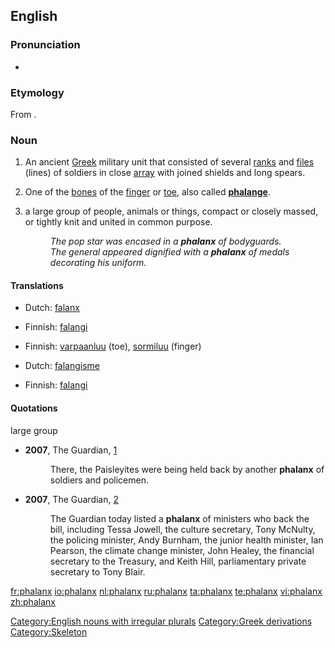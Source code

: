 {{see|Phalanx}}
{{wikipedia|dab=Phalanx}}
==English==

===Pronunciation===
* {{audio|en-us-phalanx.ogg|Audio (US)}}

===Etymology===
From {{etyl|grc|en}} {{term|φάλαγξ|tr=phalanks|lang=grc|sc=polytonic}}.

===Noun===
{{en-noun|es|pl2=phalanges}}

# {{italbrac|plural '''phalanxes'''}} An ancient [[Greek]] military unit that consisted of several [[rank]]s and [[file]]s (lines) of soldiers in close [[array]] with joined shields and long spears.
# {{italbrac|plural '''phalanges'''}} One of the [[bone]]s of the [[finger]] or [[toe]], also called '''[[phalange]]'''.
# {{italbrac|plural '''phalanxes'''}} a large group of people, animals or things, compact or closely massed, or tightly knit and united in common purpose.
#: ''The pop star was encased in a '''phalanx''' of bodyguards.''
#: ''The general appeared dignified with a '''phalanx''' of medals decorating his uniform.''

====Translations====
{{trans-top|ancient Greek military unit}}
* Dutch: [[falanx]]
{{trans-mid}}
* Finnish: [[falangi]]
{{trans-bottom}}

{{trans-top|finger or toe bone}}
* Finnish: [[varpaanluu]] (toe), [[sormiluu]] (finger)
{{trans-mid}}
{{trans-bottom}}

{{trans-top|large group of people}}
* Dutch: [[falangisme]]
{{trans-mid}}
* Finnish: [[falangi]]
{{trans-bottom}}

====Quotations====
;large group
* '''2007''', The Guardian, [http://www.guardian.co.uk/commentisfree/story/0,,2073710,00.html]
*: There, the Paisleyites were being held back by another '''phalanx''' of soldiers and policemen.
* '''2007''', The Guardian, [http://www.guardian.co.uk/freedom/Story/0,,2065311,00.html]
*: The Guardian today listed a '''phalanx''' of ministers who back the bill, including Tessa Jowell, the culture secretary, Tony McNulty, the policing minister, Andy Burnham, the junior health minister, Ian Pearson, the climate change minister, John Healey, the financial secretary to the Treasury, and Keith Hill, parliamentary private secretary to Tony Blair.

[[Category:English nouns with irregular plurals]]
[[Category:Greek derivations]]
[[Category:Skeleton]]

[[fr:phalanx]]
[[io:phalanx]]
[[nl:phalanx]]
[[ru:phalanx]]
[[ta:phalanx]]
[[te:phalanx]]
[[vi:phalanx]]
[[zh:phalanx]]